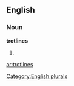 ==English==

===Noun===
'''trotlines'''

# {{plural of|[[trotline]]}}

[[Category:English plurals]]

[[ar:trotlines]]